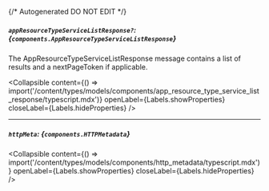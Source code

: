 {/* Autogenerated DO NOT EDIT  */}

##### `appResourceTypeServiceListResponse?`: *{`components.AppResourceTypeServiceListResponse`}*
The AppResourceTypeServiceListResponse message contains a list of results and a nextPageToken if applicable.

<Collapsible content={() => import('/content/types/models/components/app_resource_type_service_list_response/typescript.mdx')} openLabel={Labels.showProperties} closeLabel={Labels.hideProperties} />


---
##### `httpMeta`: *{`components.HTTPMetadata`}*

<Collapsible content={() => import('/content/types/models/components/http_metadata/typescript.mdx')} openLabel={Labels.showProperties} closeLabel={Labels.hideProperties} />




